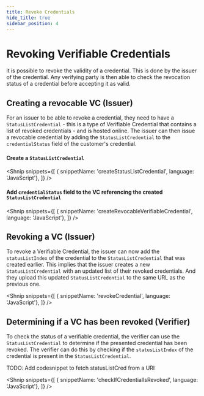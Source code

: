 ```yaml
---
title: Revoke Credentials
hide_title: true
sidebar_position: 4
---
```

<LanguageSwitcher languages="JavaScript" />

# Revoking Verifiable Credentials
it is possible to revoke the validity of a credential. This is done by the issuer of the credential. Any verifying party is then able to check the revocation status of a credential before accepting it as valid.

## Creating a revocable VC (Issuer)
For an issuer to be able to revoke a credential, they need to have a `StatusListCredential` - this is a type of Verifiable Credential that contains a list of revoked credentials - and is hosted online. The issuer can then issue a revocable credential by adding the `StatusListCredential` to the `credentialStatus` field of the customer's credential.

#### Create a `StatusListCredential`
<Shnip
  snippets={[
    { snippetName: 'createStatusListCredential', language: 'JavaScript'},
    ]}
/>

#### Add `credentialStatus` field to the VC referencing the created `StatusListCredential`
<Shnip
  snippets={[
    { snippetName: 'createRevocableVerifiableCredential', language: 'JavaScript'},
    ]}
/>

## Revoking a VC (Issuer)
To revoke a Verifiable Credential, the issuer can now add the `statusListIndex` of the credential to the `StatusListCredential` that was created earlier. This implies that the issuer creates a new `StatusListCredential` with an updated list of their revoked credentials. And they upload this updated `StatusListCredential` to the same URL as the previous one.

<Shnip
  snippets={[
    { snippetName: 'revokeCredential', language: 'JavaScript'},
    ]}
/>

## Determining if a VC has been revoked (Verifier)
To check the status of a verifiable credential, the verifier can use the `StatusListCredential` to determine if the presented credential has been revoked. The verifier can do this by checking if the `statusListIndex` of the credential is present in the `StatusListCredential`.

TODO: Add codesnippet to fetch statusListCred from a URI


<Shnip
  snippets={[
    { snippetName: 'checkIfCredentialIsRevoked', language: 'JavaScript'},
    ]}
/>

